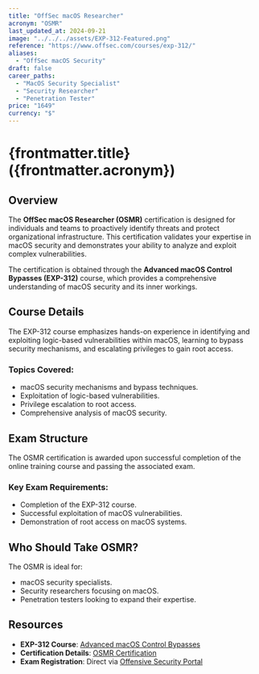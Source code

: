```yaml
---
title: "OffSec macOS Researcher"
acronym: "OSMR"
last_updated_at: 2024-09-21
image: "../../../assets/EXP-312-Featured.png"
reference: "https://www.offsec.com/courses/exp-312/"
aliases:
  - "OffSec macOS Security"
draft: false
career_paths:
  - "MacOS Security Specialist"
  - "Security Researcher"
  - "Penetration Tester"
price: "1649"
currency: "$"
---
```


# {frontmatter.title} ({frontmatter.acronym})

## Overview

The **OffSec macOS Researcher (OSMR)** certification is designed for individuals and teams to proactively identify
threats and protect organizational infrastructure. This certification validates your expertise in macOS security and
demonstrates your ability to analyze and exploit complex vulnerabilities.

The certification is obtained through the **Advanced macOS Control Bypasses (EXP-312)** course, which provides a
comprehensive understanding of macOS security and its inner workings.

## Course Details

The EXP-312 course emphasizes hands-on experience in identifying and exploiting logic-based vulnerabilities within
macOS, learning to bypass security mechanisms, and escalating privileges to gain root access.

### Topics Covered:

- macOS security mechanisms and bypass techniques.
- Exploitation of logic-based vulnerabilities.
- Privilege escalation to root access.
- Comprehensive analysis of macOS security.

## Exam Structure

The OSMR certification is awarded upon successful completion of the online training course and passing the associated
exam.

### Key Exam Requirements:

- Completion of the EXP-312 course.
- Successful exploitation of macOS vulnerabilities.
- Demonstration of root access on macOS systems.

## Who Should Take OSMR?

The OSMR is ideal for:

- macOS security specialists.
- Security researchers focusing on macOS.
- Penetration testers looking to expand their expertise.

## Resources

- **EXP-312 Course**: [Advanced macOS Control Bypasses](https://www.offsec.com/courses/exp-312/)
- **Certification Details**: [OSMR Certification](https://www.offsec.com/courses/exp-312/)
- **Exam Registration**: Direct via [Offensive Security Portal](https://www.offsec.com/)
